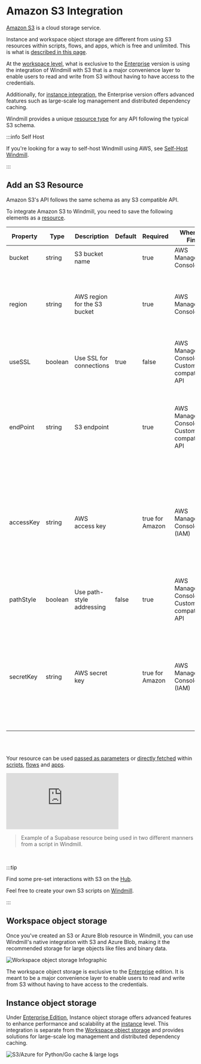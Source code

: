 
# Amazon S3 Integration

[Amazon S3](https://aws.amazon.com/s3/) is a cloud storage service.

Instance and workspace object storage are different from using S3 resources within scripts, flows, and apps, which is free and unlimited. This is what is [described in this page](#add-an-s3-resource).

At the [workspace level](../core_concepts/38_object_storage_in_windmill/index.mdx#workspace-object-storage), what is exclusive to the [Enterprise](/pricing) version is using the integration of Windmill with S3 that is a major convenience layer to enable users to read and write from S3 without having to have access to the credentials.

Additionally, for [instance integration](../core_concepts/38_object_storage_in_windmill/index.mdx#instance-object-storage), the Enterprise version offers advanced features such as large-scale log management and distributed dependency caching.

Windmill provides a unique [resource type](https://hub.windmill.dev/resource_types/42/) for any API following the typical S3 schema.


:::info Self Host

If you're looking for a way to self-host Windmill using AWS, see [Self-Host Windmill](../advanced/1_self_host/index.mdx).

:::

## Add an S3 Resource

Amazon S3's API follows the same schema as any S3 compatible API.

To integrate Amazon S3 to Windmill, you need to save the following elements as a [resource](../core_concepts/3_resources_and_types/index.mdx).

| Property  | Type    | Description                  | Default | Required        | Where to Find                                      | Additional Details                                                                                                                                                                                |
| --------- | ------- | ---------------------------- | ------- | --------------- | -------------------------------------------------- | ------------------------------------------------------------------------------------------------------------------------------------------------------------------------------------------------- |
| bucket    | string  | S3 bucket name               |         | true            | AWS Management Console                             | Name of the S3 bucket to access                                                                                                                                                                   |
| region    | string  | AWS region for the S3 bucket |         | true            | AWS Management Console                             | Region where the S3 bucket is located. Can also be found by checking the endpoint URL for the bucket. In the form `eu-west-3`                                                                     |
| useSSL    | boolean | Use SSL for connections      | true    | false           | AWS Management Console or Custom S3-compatible API | SSL/TLS is required for Amazon S3                                                                                                                                                                 |
| endPoint  | string  | S3 endpoint                  |         | true            | AWS Management Console or Custom S3-compatible API | Endpoint URL will vary by region or custom API provider. Can be found in the [AWS documentation](https://docs.aws.amazon.com/general/latest/gr/s3.html) in the form `s3.eu-west-3.amazonaws.com`. |
| accessKey | string  | AWS access key               |         | true for Amazon | AWS Management Console (IAM)                       | Access key ID for AWS account owner. Can be found in the IAM section of the AWS Management Console under "My Security Credentials". Make sure the user has the right policies allocated.          |
| pathStyle | boolean | Use path-style addressing    | false   | true            | AWS Management Console or Custom S3-compatible API | Default is virtual-hosted-style URLs                                                                                                                                                              |
| secretKey | string  | AWS secret key               |         | true for Amazon | AWS Management Console (IAM)                       | Secret access key for AWS account owner. Can be found in the IAM section of the AWS Management Console under "My Security Credentials". Make sure the user has the right policies allocated.      |

<br/><br/>

Your resource can be used [passed as parameters](../core_concepts/3_resources_and_types/index.mdx#passing-resources-as-parameters-to-scripts-preferred) or [directly fetched](../core_concepts/3_resources_and_types/index.mdx#fetching-them-from-within-a-script-by-using-the-wmill-client-in-the-respective-language) within [scripts](../script_editor/index.mdx), [flows](../flows/1_flow_editor.mdx) and [apps](../apps/0_app_editor/index.mdx).

<iframe
	style={{ aspectRatio: '16/9' }}
	src="https://www.youtube.com/embed/ggJQtzvqaqA"
	title="YouTube video player"
	frameBorder="0"
	allow="accelerometer; autoplay; clipboard-write; encrypted-media; gyroscope; picture-in-picture; web-share"
	allowFullScreen
	className="border-2 rounded-lg object-cover w-full dark:border-gray-800"
></iframe>

<br/>

> Example of a Supabase resource being used in two different manners from a script in Windmill.
<br/>

:::tip

Find some pre-set interactions with S3 on the [Hub](https://hub.windmill.dev/integrations/s3).

Feel free to create your own S3 scripts on [Windmill](../getting_started/00_how_to_use_windmill/index.mdx).

:::

## Workspace object storage

Once you've created an S3 or Azure Blob resource in Windmill, you can use Windmill's native integration with S3 and Azure Blob, making it the recommended storage for large objects like files and binary data.

![Workspace object storage Infographic](../core_concepts/11_persistent_storage/s3_infographics.png "Workspace object storage")

The workspace object storage is exclusive to the [Enterprise](/pricing) edition. It is meant to be a major convenience layer to enable users to read and write from S3 without having to have access to the credentials.

<div className="grid grid-cols-2 gap-6 mb-4">
	<DocCard
		title="Workspace object storage"
		description="Connect your Windmill workspace to your S3 bucket or your Azure Blob storage to enable users to read and write from S3 without having to have access to the credentials."
		href="/docs/core_concepts/object_storage_in_windmill#workspace-object-storage"
	/>
</div>

## Instance object storage

Under [Enterprise Edition](/pricing), Instance object storage offers advanced features to enhance performance and scalability at the [instance](../advanced/18_instance_settings/index.mdx) level. This integration is separate from the [Workspace object storage](#workspace-object-storage) and provides solutions for large-scale log management and distributed dependency caching.

![S3/Azure for Python/Go cache & large logs](../core_concepts/20_jobs/s3_azure_cache.png "S3/Azure for Python/Go cache & large logs")

<div className="grid grid-cols-2 gap-6 mb-4">
	<DocCard
		title="S3/Azure Blob Instance Integration"
		description="Connect your Windmill instance to your S3 bucket or your Azure Blob storage to enable users to read and write from S3 without having to have access to the credentials."
		href="/docs/core_concepts/object_storage_in_windmill#instance-object-storage"
	/>
</div>